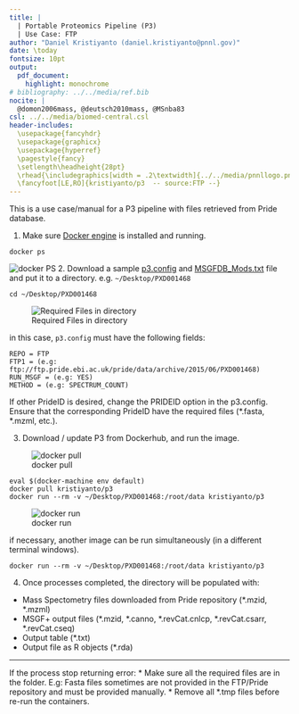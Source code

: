 ```yaml
---
title: | 
  | Portable Proteomics Pipeline (P3) 
  | Use Case: FTP
author: "Daniel Kristiyanto (daniel.kristiyanto@pnnl.gov)"
date: \today
fontsize: 10pt
output: 
  pdf_document: 
    highlight: monochrome
# bibliography: ../../media/ref.bib
nocite: |
  @domon2006mass, @deutsch2010mass, @MSnba83
csl: ../../media/biomed-central.csl
header-includes:
  \usepackage{fancyhdr}
  \usepackage{graphicx}
  \usepackage{hyperref}
  \pagestyle{fancy}
  \setlength\headheight{28pt}
  \rhead{\includegraphics[width = .2\textwidth]{../../media/pnnllogo.png}}
  \fancyfoot[LE,RO]{kristiyanto/p3  -- source:FTP --}
---
```

\rule{\textwidth}{1pt}


This is a use case/manual for a P3 pipeline with files retrieved from Pride database. 

1. Make sure [Docker engine](https://docs.docker.com/engine/installation/) is installed and running.
```
docker ps
```
![docker PS](../../media/docker-ps.png)
2. Download a sample [p3.config](p3.config) and [MSGFDB_Mods.txt](MSGFDB_Mods.txt) file and put it to a directory. e.g. `~/Desktop/PXD001468`

```
cd ~/Desktop/PXD001468
```
![Required Files in directory](../../media/ls.png)

in this case, ```p3.config``` must have the following fields:
```
REPO = FTP
FTP1 = (e.g: ftp://ftp.pride.ebi.ac.uk/pride/data/archive/2015/06/PXD001468) 
RUN_MSGF = (e.g: YES)
METHOD = (e.g: SPECTRUM_COUNT)
```

If other PrideID is desired, change the PRIDEID option in the p3.config. Ensure that the corresponding PrideID have the required files (\*.fasta, \*.mzml, etc.).


3. Download / update P3 from Dockerhub, and run the image.

![docker pull](../../media/docker-pull.png)
```
eval $(docker-machine env default)
docker pull kristiyanto/p3
docker run --rm -v ~/Desktop/PXD001468:/root/data kristiyanto/p3
```

![docker run](../../media/docker-run.png)

if necessary, another image can be run simultaneously (in a different terminal windows).
```
docker run --rm -v ~/Desktop/PXD001468:/root/data kristiyanto/p3
```

4. Once processes completed, the directory will be populated with:
+ Mass Spectometry files downloaded from Pride repository (\*.mzid, \*.mzml)
+ MSGF+ output files (\*.mzid, \*.canno, \*.revCat.cnlcp, *.revCat.csarr, \*.revCat.cseq)
+ Output table (\*.txt)
+ Output file as R objects (\*.rda)

***

If the process stop returning error:
* Make sure all the required files are in the folder. E.g: Fasta files sometimes are not provided in the FTP/Pride repository and must be provided manually. 
* Remove all \*.tmp files before re-run the containers.
